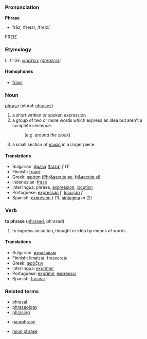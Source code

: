 ===Pronunciation===
'''Phrase'''
*frāz, /freɪz/, /freIz/
FREIZ
===Etymology===

L. fr Gk. [[φράζειν]] ''([[phrazein]])''
====Homophones====
*[[frays]]

===Noun===
[[phrase]] (plural: [[phrases]])

# a short written or spoken expression
# a group of two or more words which express an idea but aren't a complete sentence.
#:(e.g. ''around the clock'')
# a small section of [[music]] in a larger piece

====Translations====
*Bulgarian: [[фраза]] ([[fraza]]) ''f'' (1)
*Finnish: [[fraasi]]
*Greek: [[φράση]] ([[Phr&aacute;se]], [[fr&aacute;si]])
*Indonesian: [[frase]]
*Interlingua: phrase, [[expression]], [[locution]]
*Portuguese: [[expressão]] ''f'', [[locução]] ''f''
*Spanish: [[expresión]] ''f'' (1), [[sintagma]] ''m'' (2)

===Verb===
'''to phrase''' ([[phrased]], phrased)

# to express an action, thought or idea by means of words

====Translations====
*Bulgarian: [[изразявам]]
*Finnish: [[ilmaista]], [[fraseerata]]
*Greek: [[φράζειν]]
*Interlingua: [[exprimer]]
*Portuguese: [[exprimir]], [[expressar]]
*Spanish: [[frasear]]

===Related terms===
*[[phrasal]]
*[[phraseology]]
*[[phrasing]]

*[[paraphrase]]

*[[noun phrase]]